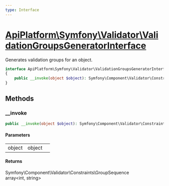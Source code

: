 ```yaml
---
type: Interface
---
```


# [ApiPlatform\Symfony\Validator\ValidationGroupsGeneratorInterface](/docs/v3.2/reference/Symfony/Validator/ValidationGroupsGeneratorInterface)

Generates validation groups for an object.


```php
interface ApiPlatform\Symfony\Validator\ValidationGroupsGeneratorInterface
{
    public __invoke(object $object): Symfony\Component\Validator\Constraints\GroupSequence|array&lt;int, string&gt;
}
```
## Methods

### __invoke



```php
public __invoke(object $object): Symfony\Component\Validator\Constraints\GroupSequence|array&lt;int, string&gt;
```

#### Parameters

<table><tbody>
<tr><td>object</td><td>object</td><td></td></tr>
</tbody>
</table>

#### Returns

Symfony\Component\Validator\Constraints\GroupSequence<br />array&lt;int, string&gt;
